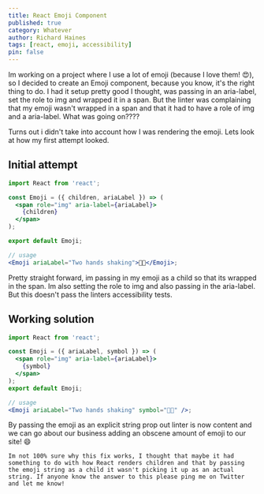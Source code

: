 ```yaml
---
title: React Emoji Component
published: true
category: Whatever
author: Richard Haines
tags: [react, emoji, accessibility]
pin: false
---
```


Im working on a project where I use a lot of emoji (because I love them! 😍), so I decided to create an Emoji component, because you know, it's the right thing to do. I had it setup pretty good I thought, was passing in an aria-label, set the role to img and wrapped it in a span. But the linter was complaining that my emoji wasn't wrapped in a span and that it had to have a role of img and a aria-label. What was going on????

Turns out i didn't take into account how I was rendering the emoji. Lets look at how my first attempt looked.

## Initial attempt

```jsx
import React from 'react';

const Emoji = ({ children, ariaLabel }) => (
  <span role="img" aria-label={ariaLabel}>
    {children}
  </span>
);

export default Emoji;

// usage
<Emoji ariaLabel="Two hands shaking">🤝🏽</Emoji>;
```

Pretty straight forward, im passing in my emoji as a child so that its wrapped in the span. Im also setting the role to img and also passing in the aria-label. But this doesn't pass the linters accessibility tests.

## Working solution

```jsx
import React from 'react';

const Emoji = ({ ariaLabel, symbol }) => (
  <span role="img" aria-label={ariaLabel}>
    {symbol}
  </span>
);
export default Emoji;

// usage
<Emoji ariaLabel="Two hands shaking" symbol="🤝🏽" />;
```

By passing the emoji as an explicit string prop out linter is now content and we can go about our business adding an obscene amount of emoji to our site! 😄

    Im not 100% sure why this fix works, I thought that maybe it had something to do with how React renders children and that by passing the emoji string as a child it wasn't picking it up as an actual string. If anyone know the answer to this please ping me on Twitter and let me know!
